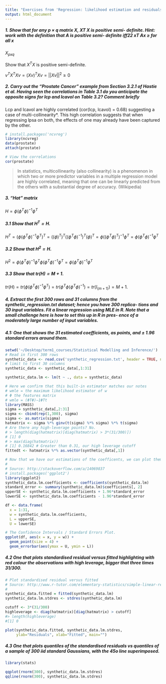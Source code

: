 ```yaml
---
title: "Exercises from 'Regression: likelihood estimation and residuals'"
output: html_document
---
```


##### 1. Show that for any p × q matrix X, XT X is positive semi- definite. Hint: work with the definition that A is positive semi- definite iff22 xT Ax ≥ for all x

$X_{pxq}$

Show that $X^{T}X$ is positive semi-definite.

$v^{T}X^{T}Xv = (Xv)^{T}Xv = ||Xv||^{2} \geqslant 0$

##### 2. Carry out the “Prostate Cancer” example from Section 3.2.1 of Hastie et al. Having seen the correlations in Table 3.1 do you anticipate the opposite signs for lcp and lcavol on Table 3.2? Comment briefly

Lcp and lcavol are highly correlated (cor(lcp, lcavol) = 0.68) suggesting a case of multi-collinearity*. This high correlation suggests that when regressing lpsa on both, the effects of one may already have been captured by the other.

```r
# install.packages('ncvreg')
library(ncvreg)
data(prostate)
attach(prostate)

# View the correlations
cor(prostate)
```

> In statistics, multicollinearity (also collinearity) is a phenomenon in which two or more predictor variables in a multiple regression model are highly correlated, meaning that one can be linearly predicted from the others with a substantial degree of accuracy. (Wikipedia)

##### 3. "Hat” matrix

$H = \phi(\phi^{T}\phi)^{-1}\phi^{T}$ 

##### 3.1 Show that $H^{T} = H$.

$H^{T} = (\phi(\phi^{T}\phi)^{-1}\phi^{T})^{T} = ((\phi)^{T})^{T}((\phi^{T}\phi)^{-1})^{T}(\phi)^{T} = \phi((\phi^{T}\phi)^{T})^{-1}\phi^{T} = \phi(\phi^{T}\phi)^{-1}\phi^{T}$

##### 3.2 Show that $H^{2} = H$.

$H^{2} = \phi(\phi^{T}\phi)^{-1}\phi^{T}\phi(\phi^{T}\phi)^{-1}\phi^{T} = \phi(\phi^{T}\phi)^{-1}\phi^{T}$

##### 3.3 Show that $tr(H) = M + 1$.

$tr(H) = tr(\phi(\phi^{T}\phi)^{-1}\phi^{T}) = tr(\phi^{T}\phi(\phi^{T}\phi)^{-1}) = tr(I_{(m+1)}) = M + 1$.

##### 4. Extract the first 300 rows and 31 columns from the synthetic_regression.txt dataset; hence you have 300 replica- tions and 30 input variables. Fit a linear regression using MLE in R. Note that a small challenge here is how to set this up in R in pres- ence of a moderately large number of input variables.

##### 4.1: One that shows the 31 estimated coefficients, as points, and ± 1.96 standard errors around them.

```r
setwd('~/Desktop/term1_courses/Statistical Modelling and Inference/')
# Read in first 300 rows
synthetic_data <- read.csv('synthetic_regression.txt', header = TRUE, nrows = 300, sep = " ")
# limit to first 30 columns
synthetic_data <- synthetic_data[,1:31]

synthetic_data.lm <- lm(t ~ ., data = synthetic_data)

# Here we confirm that this built-in estimator matches our notes
# wmle = the maximum likelihood estimator of w
# Φ the features matrix
# wmle = (ΦTΦ)−1ΦTt
library(MASS)
sigma = synthetic_data[,2:31]
sigma <- cbind(rep(1,300), sigma)
sigma <- as.matrix(sigma)
hatmatrix <- sigma %*% ginv(t(sigma) %*% sigma) %*% t(sigma)
# Are there any high-leverage points? No.
# > length(diag(hatmatrix)[diag(hatmatrix) > 3*(31/300)])
# [1] 0
# > max(diag(hatmatrix))
# [1] 0.16842 # Greater than 0.31, our high leverage cutoff
fittedt <- hatmatrix %*% as.vector(synthetic_data[,1])

# Now that we have our estimations of the coefficents, we can plot them with their standard errors:
#
# Source: http://stackoverflow.com/a/14069837
# install.packages('ggplot2')
library(ggplot2)
synthetic_data.lm.coefficients <- coefficients(synthetic_data.lm)
standard_error <- summary(synthetic_data.lm)$coefficients[, 2]
upperSE <- synthetic_data.lm.coefficients + 1.96*standard_error
lowerSE <- synthetic_data.lm.coefficients - 1.96*standard_error

df <- data.frame(
  x = 1:31,
  w = synthetic_data.lm.coefficients,
  L = upperSE,
  U = lowerSE)

# The Confidence Intervals / Standard Errors Plot.
ggplot(df, aes(x = x, y = w)) +
  geom_point(size = 4) +
  geom_errorbar(aes(ymax = U, ymin = L))
```

##### 4.2 One that plots standardised residual versus fitted highlighting with red colour the observations with high leverage, bigger that three times 31/300.

```r
# Plot standardised residual versus fitted
# Source: http://www.r-tutor.com/elementary-statistics/simple-linear-regression/residual-plot
#
synthetic_data.fitted = fitted(synthetic_data.lm)
synthetic_data.lm.stdres <- stdres(synthetic_data.lm)

cutoff <- 3*(31/300)
highleverage <- diag(hatmatrix)[diag(hatmatrix) > cutoff]
#> length(highleverage)
#[1] 0

plot(synthetic_data.fitted, synthetic_data.lm.stdres,
     ylab="Residuals", xlab="Fitted", main="")
```

##### 4.3 One that plots quantiles of the standardised residuals vs quantiles of a sample of 300 iid standard Gaussians, with the 45o line superimposed.

```r
library(stats)

qqplot(rnorm(300), synthetic_data.lm.stdres)
qqline(rnorm(300), synthetic_data.lm.stdres)
```
